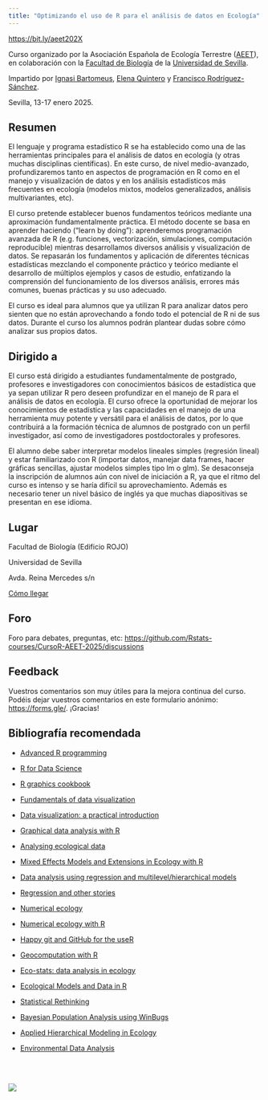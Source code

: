 ```yaml
---
title: "Optimizando el uso de R para el análisis de datos en Ecología"
---
```


<https://bit.ly/aeet202X>

Curso organizado por la Asociación Española de Ecología Terrestre ([AEET](http://www.aeet.org)), en colaboración con la [Facultad de Biología](https://biologia.us.es/) de la [Universidad de Sevilla](https://www.us.es/).

Impartido por [Ignasi Bartomeus](https://bartomeuslab.com/), [Elena Quintero](https://orcid.org/0000-0003-4979-6874) y [Francisco Rodríguez-Sánchez](https://frodriguezsanchez.net/).

Sevilla, 13-17 enero 2025.


## Resumen

El lenguaje y programa estadístico R se ha establecido como una de las herramientas principales para el análisis de datos en ecología (y otras muchas disciplinas científicas). En este curso, de nivel medio-avanzado, profundizaremos tanto en aspectos de programación en R como en el manejo y visualización de datos y en los análisis estadísticos más frecuentes en ecología (modelos mixtos, modelos generalizados, análisis multivariantes, etc).

El curso pretende establecer buenos fundamentos teóricos mediante una aproximación fundamentalmente práctica. El método docente se basa en aprender haciendo ("learn by doing"): aprenderemos programación avanzada de R (e.g. funciones, vectorización, simulaciones, computación reproducible) mientras desarrollamos diversos análisis y visualización de datos. Se repasarán los fundamentos y aplicación de diferentes técnicas estadísticas mezclando el componente práctico y teórico mediante el desarrollo de múltiplos ejemplos y casos de estudio, enfatizando la comprensión del funcionamiento de los diversos análisis, errores más comunes, buenas prácticas y su uso adecuado.

El curso es ideal para alumnos que ya utilizan R para analizar datos pero sienten que no están aprovechando a fondo todo el potencial de R ni de sus datos. Durante el curso los alumnos podrán plantear dudas sobre cómo analizar sus propios datos.

## Dirigido a

El curso está dirigido a estudiantes fundamentalmente de postgrado, profesores e investigadores con conocimientos básicos de estadística que ya sepan utilizar R pero deseen profundizar en el manejo de R para el análisis de datos en ecología. El curso ofrece la oportunidad de mejorar los conocimientos de estadística y las capacidades en el manejo de una herramienta muy potente y versátil para el análisis de datos, por lo que contribuirá a la formación técnica de alumnos de postgrado con un perfil investigador, así como de investigadores postdoctorales y profesores.

El alumno debe saber interpretar modelos lineales simples (regresión lineal) y estar familiarizado con R (importar datos, manejar data frames, hacer gráficas sencillas, ajustar modelos simples tipo lm o glm). Se desaconseja la inscripción de alumnos aún con nivel de iniciación a R, ya que el ritmo del curso es intenso y se haría difícil su aprovechamiento. Además es necesario tener un nivel básico de inglés ya que muchas diapositivas se presentan en ese idioma.

## Lugar

Facultad de Biología (Edificio ROJO)

Universidad de Sevilla

Avda. Reina Mercedes s/n

[Cómo llegar](https://goo.gl/maps/vFWL6eqs85L6zP3n6)


## Foro

Foro para debates, preguntas, etc: <https://github.com/Rstats-courses/CursoR-AEET-2025/discussions>

## Feedback

Vuestros comentarios son muy útiles para la mejora continua del curso. Podéis dejar vuestros comentarios en este formulario anónimo: <https://forms.gle/>. ¡Gracias!


## Bibliografía recomendada

- [Advanced R programming](http://adv-r.had.co.nz/)

- [R for Data Science](http://r4ds.had.co.nz/)

- [R graphics cookbook](http://shop.oreilly.com/product/0636920023135.do)

- [Fundamentals of data visualization](http://serialmentor.com/dataviz/)

- [Data visualization: a practical introduction](http://socviz.co/)

- [Graphical data analysis with R](http://www.gradaanwr.net/)

- [Analysing ecological data](http://highstat.com/index.php/analysing-ecological-data)

- [Mixed Effects Models and Extensions in Ecology with R](http://highstat.com/index.php/mixed-effects-models-and-extensions-in-ecology-with-r)

- [Data analysis using regression and multilevel/hierarchical models](http://www.stat.columbia.edu/~gelman/arm/)

- [Regression and other stories](https://avehtari.github.io/ROS-Examples/)

- [Numerical ecology](https://www.elsevier.com/books/numerical-ecology/legendre/978-0-444-53868-0)

- [Numerical ecology with R](http://www.springer.com/la/book/9781441979759)

- [Happy git and GitHub for the useR](http://happygitwithr.com/)

- [Geocomputation with R](https://geocompr.robinlovelace.net/)

- [Eco-stats: data analysis in ecology](https://link.springer.com/book/10.1007/978-3-030-88443-7)

- [Ecological Models and Data in R]()

- [Statistical Rethinking]()

- [Bayesian Population Analysis using WinBugs]()

- [Applied Hierarchical Modeling in Ecology](https://www.mbr-pwrc.usgs.gov/pubanalysis/keryroylebook/)

- [Environmental Data Analysis](https://link.springer.com/book/10.1007/978-3-030-55020-2)



<br>
<br>

![](logos2.png)


